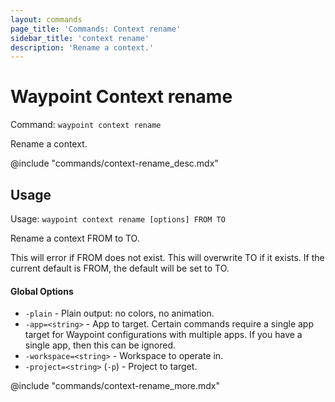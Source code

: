 ```yaml
---
layout: commands
page_title: 'Commands: Context rename'
sidebar_title: 'context rename'
description: 'Rename a context.'
---
```


# Waypoint Context rename

Command: `waypoint context rename`

Rename a context.

@include "commands/context-rename_desc.mdx"

## Usage

Usage: `waypoint context rename [options] FROM TO`

Rename a context FROM to TO.

This will error if FROM does not exist. This will overwrite TO if it
exists. If the current default is FROM, the default will be set to TO.

#### Global Options

- `-plain` - Plain output: no colors, no animation.
- `-app=<string>` - App to target. Certain commands require a single app target for Waypoint configurations with multiple apps. If you have a single app, then this can be ignored.
- `-workspace=<string>` - Workspace to operate in.
- `-project=<string>` (`-p`) - Project to target.

@include "commands/context-rename_more.mdx"
